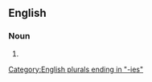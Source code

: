 ==English==

===Noun===
{{head|en|noun plural form}}

# {{plural of|absorbency|lang=en}}

[[Category:English plurals ending in "-ies"]]